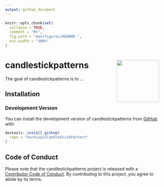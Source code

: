 ```yaml
---
output: github_document
---
```


<!-- README.md is generated from README.Rmd. Please edit that file -->

```r
knitr::opts_chunk$set(
  collapse = TRUE,
  comment = "#>",
  fig.path = "man/figures/README-",
  out.width = "100%"
)
```

# candlestickpatterns <img src="man/figures/logo.png" align="right" height="138" alt="" />

<!-- badges: start -->
<!-- badges: end -->

The goal of candlestickpatterns is to ...

## Installation

### Development Version

You can install the development version of candlestickpatterns from [GitHub](https://github.com/) with:

```r
devtools::install_github(
  repo = "kochiuyu/CandleStickPattern"
)
```

## Code of Conduct
  
Please note that the candlestickpatterns project is released with a [Contributor Code of Conduct](https://contributor-covenant.org/version/2/1/CODE_OF_CONDUCT.html). By contributing to this project, you agree to abide by its terms.
